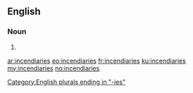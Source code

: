 ==English==

===Noun===
{{head|en|plural}}

# {{plural of|incendiary|lang=en|nocat=1}}

[[Category:English plurals ending in "-ies"]]

[[ar:incendiaries]]
[[eo:incendiaries]]
[[fr:incendiaries]]
[[ku:incendiaries]]
[[my:incendiaries]]
[[no:incendiaries]]